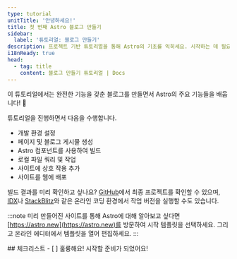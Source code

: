 ```yaml
---
type: tutorial
unitTitle: '안녕하세요!'
title: 첫 번째 Astro 블로그 만들기
sidebar:
  label: '튜토리얼: 블로그 만들기'
description: 프로젝트 기반 튜토리얼을 통해 Astro의 기초를 익히세요. 시작하는 데 필요한 모든 배경 지식을 제공합니다!
i18nReady: true
head:
  - tag: title
    content: 블로그 만들기 튜토리얼 | Docs
---
```


<Lede> 이 튜토리얼에서는 완전한 기능을 갖춘 블로그를 만들면서 Astro의 주요 기능들을 배웁니다! 🚀 </Lede>

튜토리얼을 진행하면서 다음을 수행합니다.
- 개발 환경 설정
- 페이지 및 블로그 게시물 생성
- Astro 컴포넌트를 사용하여 빌드
- 로컬 파일 쿼리 및 작업
- 사이트에 상호 작용 추가
- 사이트를 웹에 배포

빌드 결과를 미리 확인하고 싶나요? [GitHub](https://github.com/withastro/blog-tutorial-demo)에서 최종 프로젝트를 확인할 수 있으며, [IDX](https://idx.google.com/import?url=https:%2F%2Fgithub.com%2Fwithastro%2Fblog-tutorial-demo%2F)나 [StackBlitz](https://stackblitz.com/github/withastro/blog-tutorial-demo/tree/complete?file=src%2Fpages%2Findex.astro)와 같은 온라인 코딩 환경에서 작업 버전을 실행할 수도 있습니다.

:::note
미리 만들어진 사이트를 통해 Astro에 대해 알아보고 싶다면 [https://astro.new](https://astro.new)를 방문하여 시작 템플릿을 선택하세요. 그리고 온라인 에디터에서 템플릿을 열어 편집하세요.
::: 

<Box icon="check-list">
## 체크리스트

<Checklist>
- [ ] 훌륭해요! 시작할 준비가 되었어요!
</Checklist>
</Box>
